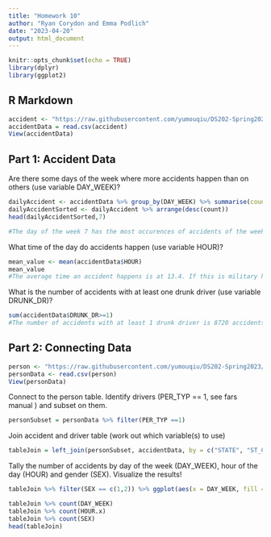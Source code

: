 ```yaml
---
title: "Homework 10"
author: "Ryan Corydon and Emma Podlich"
date: "2023-04-20"
output: html_document
---
```


```r
knitr::opts_chunk$set(echo = TRUE)
library(dplyr)
library(ggplot2)
```

## R Markdown

```r
accident <- "https://raw.githubusercontent.com/yumouqiu/DS202-Spring2023/main/Practice/data/fars2016/accident.csv"
accidentData = read.csv(accident)
View(accidentData)
```

## Part 1: Accident Data

Are there some days of the week where more accidents happen than on others (use variable DAY_WEEK)?
```r

dailyAccident <- accidentData %>% group_by(DAY_WEEK) %>% summarise(count = n()) %>% ungroup()
dailyAccidentSorted <- dailyAccident %>% arrange(desc(count))
head(dailyAccidentSorted,7)

```
```r
#The day of the week 7 has the most occurences of accidents of the week. Day 3 has the least.
```


What time of the day do accidents happen (use variable HOUR)?

```r
mean_value <- mean(accidentData$HOUR)
mean_value
#The average time an accident happens is at 13.4. If this is military hours you can assume most accidents are taking place around 1:00 PM.
```
What is the number of accidents with at least one drunk driver (use variable DRUNK_DR)?

```r
sum(accidentData$DRUNK_DR>=1)
#The number of accidents with at least 1 drunk driver is 8720 accidents within the data set.

```

## Part 2: Connecting Data

```r
person <- "https://raw.githubusercontent.com/yumouqiu/DS202-Spring2023/main/Practice/data/fars2016/person.csv"
personData <- read.csv(person)
View(personData)
```
Connect to the person table. Identify drivers (PER_TYP == 1, see fars manual ) and subset on them.

```r
personSubset = personData %>% filter(PER_TYP ==1)
```


Join accident and driver table (work out which variable(s) to use)

```r

tableJoin = left_join(personSubset, accidentData, by = c("STATE", "ST_CASE"))
```


Tally the number of accidents by day of the week (DAY_WEEK), hour of the day (HOUR) and gender (SEX). Visualize the results!
```r
tableJoin %>% filter(SEX == c(1,2)) %>% ggplot(aes(x = DAY_WEEK, fill = as.factor(HOUR.x))) + geom_bar() + facet_grid(~SEX) + scale_x_discrete(limits = c("1", "2", "3", "4", "5", "6", "7")) + xlab("Day of Week") + ylab("Count") + guides(fill=guide_legend("Hour"))

tableJoin %>% count(DAY_WEEK)
tableJoin %>% count(HOUR.x)
tableJoin %>% count(SEX)
head(tableJoin)
```

